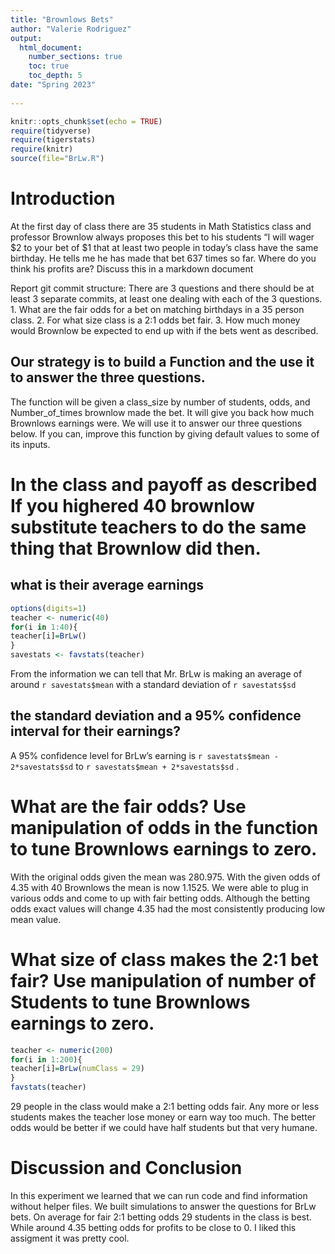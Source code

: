 ```yaml
---
title: "Brownlows Bets"
author: "Valerie Rodriguez"
output: 
  html_document:
    number_sections: true
    toc: true
    toc_depth: 5
date: "Spring 2023"    
    
---
```

```r
knitr::opts_chunk$set(echo = TRUE)
require(tidyverse)
require(tigerstats)
require(knitr)
source(file="BrLw.R")
```


<!-- We recommend you use git branches -- create a separate branch for each major section i.e. Introduction, Methods, Results, Inferential Results, and Discussion and Conclusions - leave the YAML block untouched until the final merge where you put in your own name !-->

# Introduction

<!--In this section you explain what you are trying to show.  Where did the data come from?  What is the research or other question you are trying to answer?!-->

 At the first day of class there are 35 students in Math Statistics class and professor Brownlow always proposes this bet to his students "I will wager $2 to your bet of $1 that at least two people in today's class have  the same birthday.  He tells me he has made that bet 637 times so far. Where do you think his profits are? Discuss this in a markdown document
 
Report git commit structure:
There are 3 questions and there should be at least 3 separate commits, at least one dealing with each of the 3 questions.
1. What are the fair odds for a bet on matching birthdays in a 35 person class.
2. For what size class is a 2:1 odds bet fair.
3. How much money would Brownlow be expected to end up with if the bets went as described.

## Our strategy is to build a Function and the use it to answer the three questions. 

The function will be given a class_size by number of students, odds, and Number_of_times brownlow made the bet.  It will give you back how much Brownlows earnings were. We will use it to answer our three questions below. If you can, improve this function by giving default values to some of its inputs. 


# In the class and payoff as described  If you highered 40 brownlow substitute teachers to do the same thing that Brownlow did then.
## what is their average earnings

  
<!--Explain and display your method of coming up with a 95% confidence interval of  professor Brownlows winnings (or losings)-->
```r
options(digits=1)
teacher <- numeric(40)
for(i in 1:40){
teacher[i]=BrLw()
}
savestats <- favstats(teacher)
```

From the information we can tell that Mr. BrLw is making an average of around `r savestats$mean` with a standard deviation of `r savestats$sd`

## the standard deviation and a 95% confidence interval for their earnings?

A 95% confidence level for BrLw's earning is `r savestats$mean - 2*savestats$sd` to `r savestats$mean + 2*savestats$sd` .

# What are the fair odds? Use manipulation of odds in the function to tune Brownlows earnings to zero.

With the original odds given the mean was 280.975. With the given odds of 4.35 with 40 Brownlows the mean is now 1.1525. We were able to plug in various odds and come to up with fair betting odds. Although the betting odds exact values will change 4.35 had the most consistently producing low mean value.


 


<!--Decide on your methods:  In this section explain the approach you will take to attack the issue --- how will you decide on a likely estimate of professor Brownlow's earnings or losses after 637 bets. Also explain how you construct a 95% confidence interval about your estimate of his winnings !-->





# What size of class makes the 2:1 bet fair?  Use manipulation of number of Students to tune Brownlows earnings to zero.

<!--Explain and display the results of your method of coming up with the estimate of professor Brownlows betting profits!-->

```r
teacher <- numeric(200)
for(i in 1:200){
teacher[i]=BrLw(numClass = 29)
}
favstats(teacher)
```

29 people in the class would make a 2:1 betting odds fair. Any more or less students makes the teacher lose money or earn way too much. The better odds would be better if we could have half students but that very humane.




# Discussion and Conclusion

<!--Discussion and conclusion here.  If professor Brownlow is consistantly making or losing money how could he change his payout so that his profits center on zero?  Also discuss what size his class should be in order to have his current scheme balance at zero profit.!-->


In this experiment we learned that we can run code and find information without helper files. We built simulations to answer the questions for BrLw bets. On average for fair 2:1 betting odds 29 students in the class is best. While around 4.35 betting odds for profits to be close to 0. I liked this assigment it was pretty cool.

